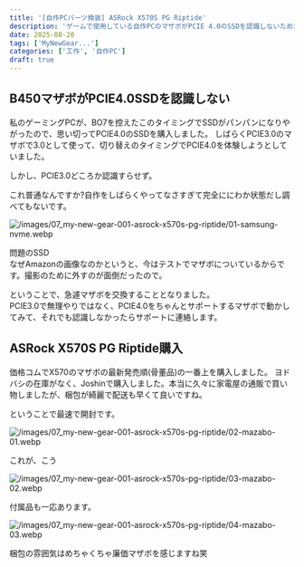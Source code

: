 ```yaml
---
title: '[自作PCパーツ換装] ASRock X570S PG Riptide'
description: 'ゲームで使用している自作PCのマザボがPCIE 4.0のSSDを認識しないため急遽パーツを交換しました。その日記です。'
date: 2025-08-20
tags: ['MyNewGear...']
categories: ['工作', '自作PC']
draft: true
---
```


## B450マザボがPCIE4.0SSDを認識しない

私のゲーミングPCが、BO7を控えたこのタイミングでSSDがパンパンになりやがったので、思い切ってPCIE4.0のSSDを購入しました。
しばらくPCIE3.0のマザボで3.0として使って、切り替えのタイミングでPCIE4.0を体験しようとしていました。

しかし、PCIE3.0どころか認識すらせず。

これ普通なんですか?自作をしばらくやってなさすぎて完全ににわか状態だし調べてもないです。  

![/images/07_my-new-gear-001-asrock-x570s-pg-riptide/01-samsung-nvme.webp](/images/07_my-new-gear-001-asrock-x570s-pg-riptide/01-samsung-nvme.webp)

問題のSSD  
なぜAmazonの画像なのかというと、今はテストでマザボについているからです。撮影のために外すのが面倒だったので。

ということで、急遽マザボを交換することとなりました。  
PCIE3.0で無理やりではなく、PCIE4.0をちゃんとサポートするマザボで動かしてみて、それでも認識しなかったらサポートに連絡します。

## ASRock X570S PG Riptide購入

価格コムでX570のマザボの最新発売順(骨董品)の一番上を購入しました。
ヨドバシの在庫がなく、Joshinで購入しました。本当に久々に家電屋の通販で買い物しましたが、梱包が綺麗で配送も早くて良いですね。

ということで最速で開封です。

![/images/07_my-new-gear-001-asrock-x570s-pg-riptide/02-mazabo-01.webp](/images/07_my-new-gear-001-asrock-x570s-pg-riptide/02-mazabo-01.webp)

これが、こう

![/images/07_my-new-gear-001-asrock-x570s-pg-riptide/03-mazabo-02.webp](/images/07_my-new-gear-001-asrock-x570s-pg-riptide/03-mazabo-02.webp)

付属品も一応あります。

![/images/07_my-new-gear-001-asrock-x570s-pg-riptide/04-mazabo-03.webp](/images/07_my-new-gear-001-asrock-x570s-pg-riptide/04-mazabo-03.webp)

梱包の雰囲気はめちゃくちゃ廉価マザボを感じますね笑






